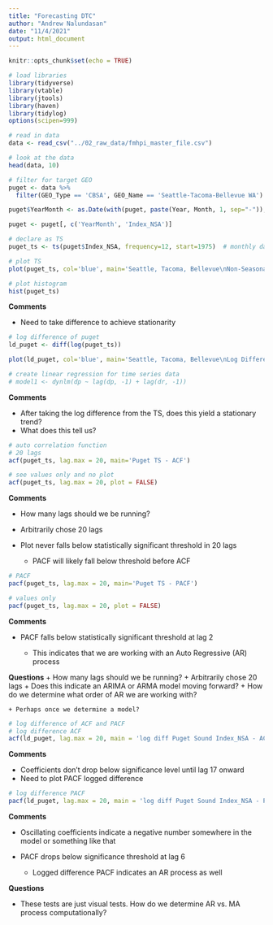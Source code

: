```yaml
---
title: "Forecasting DTC"
author: "Andrew Nalundasan"
date: "11/4/2021"
output: html_document
---
```


```r
knitr::opts_chunk$set(echo = TRUE)
```

```r
# load libraries
library(tidyverse)
library(vtable)
library(jtools)
library(haven)
library(tidylog)
options(scipen=999)
```


```r
# read in data
data <- read_csv("../02_raw_data/fmhpi_master_file.csv")

# look at the data
head(data, 10)
```


```r
# filter for target GEO
puget <- data %>% 
  filter(GEO_Type == 'CBSA', GEO_Name == 'Seattle-Tacoma-Bellevue WA')

puget$YearMonth <- as.Date(with(puget, paste(Year, Month, 1, sep="-")),"%Y-%m-%d")

puget <- puget[, c('YearMonth', 'Index_NSA')]

# declare as TS
puget_ts <- ts(puget$Index_NSA, frequency=12, start=1975)  # monthly data
```


```r
# plot TS
plot(puget_ts, col='blue', main='Seattle, Tacoma, Bellevue\nNon-Seasonally Adjusted index trends', ylab='Non-Seasonally Adjusted Index', xlab='Year')

# plot histogram
hist(puget_ts)
```

**Comments**

+ Need to take difference to achieve stationarity

```r

# log difference of puget
ld_puget <- diff(log(puget_ts))

plot(ld_puget, col='blue', main='Seattle, Tacoma, Bellevue\nLog Difference Index_NSA trends', ylab='Non-Seasonally Adjusted Index', xlab='Year')

# create linear regression for time series data
# model1 <- dynlm(dp ~ lag(dp, -1) + lag(dr, -1))
```

**Comments**

+ After taking the log difference from the TS, does this yield a stationary trend?
+ What does this tell us?

```r
# auto correlation function
# 20 lags
acf(puget_ts, lag.max = 20, main='Puget TS - ACF')

# see values only and no plot
acf(puget_ts, lag.max = 20, plot = FALSE)
```

**Comments**

+ How many lags should we be running?
+ Arbitrarily chose 20 lags
+ Plot never falls below statistically significant threshold in 20 lags

    + PACF will likely fall below threshold before ACF

```r
# PACF
pacf(puget_ts, lag.max = 20, main='Puget TS - PACF')

# values only
pacf(puget_ts, lag.max = 20, plot = FALSE)
```

**Comments**

+ PACF falls below statistically significant threshold at lag 2

    + This indicates that we are working with an Auto Regressive (AR) process

**Questions**
+ How many lags should we be running?
+ Arbitrarily chose 20 lags
+ Does this indicate an ARIMA or ARMA model moving forward?
+ How do we determine what order of AR we are working with?

    + Perhaps once we determine a model?


```r
# log difference of ACF and PACF
# log difference ACF
acf(ld_puget, lag.max = 20, main = 'log diff Puget Sound Index_NSA - ACF')

```

**Comments**

+ Coefficients don't drop below significance level until lag 17 onward
+ Need to plot PACF logged difference 

```r
# log difference PACF
pacf(ld_puget, lag.max = 20, main = 'log diff Puget Sound Index_NSA - PACF')
```

**Comments**

+ Oscillating coefficients indicate a negative number somewhere in the model or something like that
+ PACF drops below significance threshold at lag 6
    
    + Logged difference PACF indicates an AR process as well
    
**Questions** 

+ These tests are just visual tests. How do we determine AR vs. MA process computationally?


